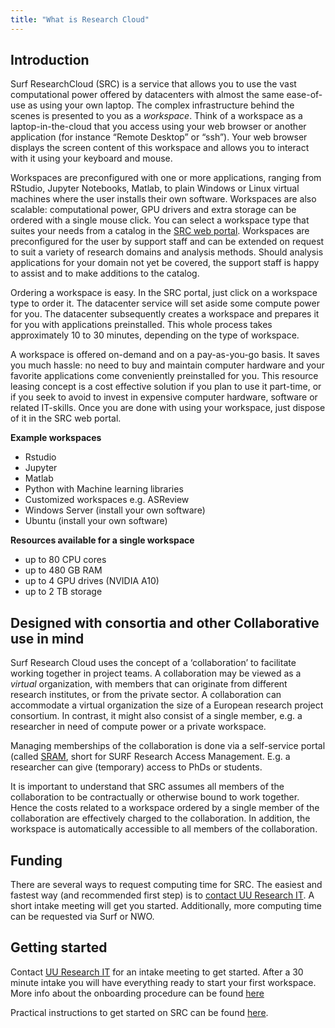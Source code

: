 ```yaml
---
title: "What is Research Cloud"
---
```


## Introduction

Surf ResearchCloud (SRC) is a service that allows you to use the vast computational power offered 
by datacenters with almost the same ease-of-use as using your own laptop. 
The complex infrastructure behind the scenes is presented to you as a *workspace*. Think
of a workspace as a laptop-in-the-cloud that you access using your web browser or another
application (for instance "Remote Desktop" or "ssh").
Your web browser displays the screen content of this workspace and allows you to interact with
it using your keyboard and mouse. 

Workspaces are preconfigured with one or more applications, ranging from RStudio, Jupyter Notebooks, Matlab, to plain Windows or Linux virtual machines where the user installs their own software. Workspaces are also scalable:
computational power, GPU drivers and extra storage can be ordered with a single mouse click.
You can select a workspace type that suites your needs from a catalog in 
the [SRC web portal](https://portal.live.surfresearchcloud.nl). 
Workspaces are preconfigured for the user by support staff and can be extended on request to suit a variety of research domains and analysis methods. 
Should analysis applications for your domain not yet be covered, the support staff is happy to assist 
and to make additions to the catalog.

Ordering a workspace is easy. In the SRC portal, just click on a workspace type to order it. The 
datacenter service will set aside some compute power for you. 
The datacenter subsequently creates a workspace and prepares it for you with applications preinstalled. 
This whole process takes approximately 10 to 30 minutes, depending on the type of workspace.

A workspace is offered on-demand and on a pay-as-you-go basis. 
It saves you much hassle: no need to buy and maintain computer hardware and
your favorite applications come conveniently preinstalled for you.
This resource leasing concept is a cost effective solution if you plan to use it part-time, 
or if you seek to avoid to invest in expensive computer hardware, software or related IT-skills.
Once you are done with using your workspace, just dispose of it in the SRC web portal.

**Example workspaces**  

* Rstudio  
* Jupyter  
* Matlab  
* Python with Machine learning libraries   
* Customized workspaces e.g. ASReview   
* Windows Server (install your own software)  
* Ubuntu (install your own software)  

**Resources available for a single workspace**  

* up to 80 CPU cores  
* up to 480 GB RAM  
* up to 4 GPU drives (NVIDIA A10)  
* up to 2 TB storage  

## Designed with consortia and other Collaborative use in mind
Surf Research Cloud uses the concept of a 'collaboration' to facilitate working together in project teams.
A collaboration may be viewed as a *virtual* organization, with members that can originate
from different research institutes, or from the private sector. A collaboration can accommodate a virtual organization the size of a European research project consortium. In contrast, it might also consist of a single member, e.g. a researcher in need of compute power or a private workspace.

Managing memberships of the collaboration is done via a self-service portal (called [SRAM](https://servicedesk.surf.nl/wiki/display/WIKI/SURF+Research+Access+Management), 
short for SURF Research Access Management. E.g. a researcher can give (temporary) access to PhDs or students.

It is important to understand that SRC assumes all members of the collaboration to be 
contractually or otherwise bound to work together.  
Hence the costs related to a workspace ordered by a single member of the collaboration are 
effectively charged to the collaboration. In addition, the workspace is automatically accessible
to all members of the collaboration.

## Funding
There are several ways to request computing time for SRC. The easiest and fastest way (and recommended first step)
is to [contact UU Research IT](https://www.uu.nl/en/research/research-data-management/tools-services/software-and-computing/virtual-research-environments). 
A short intake meeting will get you started. Additionally, more computing time can be requested via Surf or NWO.

## Getting started
Contact [UU Research IT](https://www.uu.nl/en/research/research-data-management/tools-services/software-and-computing/virtual-research-environments) for an intake meeting to get started. After a 30 minute intake you will have everything ready to start your first workspace. More info about the onboarding procedure can be found [here](onboarding.qmd)

Practical instructions to get started on SRC can be found [here](first-steps.qmd).

